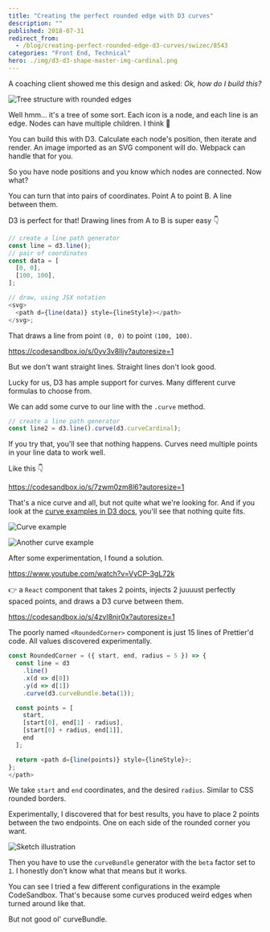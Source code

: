 ```yaml
---
title: "Creating the perfect rounded edge with D3 curves"
description: ""
published: 2018-07-31
redirect_from:
  - /blog/creating-perfect-rounded-edge-d3-curves/swizec/8543
categories: "Front End, Technical"
hero: ./img/d3-d3-shape-master-img-cardinal.png
---
```


A coaching client showed me this design and asked: _Ok, how do I build this?_

![Tree structure with rounded edges](https://swizec.com/wp-content/uploads/2018/07/tree-with-rounded-edges.jpg)

Well hmm… it's a tree of some sort. Each icon is a node, and each line is an edge. Nodes can have multiple children. I think 🤔

You can build this with D3. Calculate each node's position, then iterate and render. An image imported as an SVG component will do. Webpack can handle that for you.

So you have node positions and you know which nodes are connected. Now what?

You can turn that into pairs of coordinates. Point A to point B. A line between them.

D3 is perfect for that! Drawing lines from A to B is super easy 👇

```javascript
// create a line path generator
const line = d3.line();
// pair of coordinates
const data = [
  [0, 0],
  [100, 100],
];

// draw, using JSX notation
<svg>
  <path d={line(data)} style={lineStyle}></path>
</svg>;
```

That draws a line from point `(0, 0)` to point `(100, 100)`.

https://codesandbox.io/s/0yv3v8lljv?autoresize=1

But we don't want straight lines. Straight lines don't look good.

Lucky for us, D3 has ample support for curves. Many different curve formulas to choose from.

We can add some curve to our line with the `.curve` method.

```javascript
// create a line path generator
const line2 = d3.line().curve(d3.curveCardinal);
```

If you try that, you'll see that nothing happens. Curves need multiple points in your line data to work well.

Like this 👇

https://codesandbox.io/s/7zwm0zm8l6?autoresize=1

That's a nice curve and all, but not quite what we're looking for. And if you look at the [curve examples in D3 docs](https://github.com/d3/d3-shape/blob/master/README.md#curves), you'll see that nothing quite fits.

![Curve example](./img/d3-d3-shape-master-img-cardinal.png)

![Another curve example](./img/d3-d3-shape-master-img-catmullRom.png)

After some experimentation, I found a solution.

https://www.youtube.com/watch?v=VyCP-3gL72k

👉 a `React` component that takes 2 points, injects 2 juuuust perfectly spaced points, and draws a D3 curve between them.

https://codesandbox.io/s/4zvl8njr0x?autoresize=1

The poorly named `<RoundedCorner>` component is just 15 lines of Prettier'd code. All values discovered experimentally.

```javascript
const RoundedCorner = ({ start, end, radius = 5 }) => {
  const line = d3
    .line()
    .x(d => d[0])
    .y(d => d[1])
    .curve(d3.curveBundle.beta(1));

  const points = [
    start,
    [start[0], end[1] - radius],
    [start[0] + radius, end[1]],
    end
  ];

  return <path d={line(points)} style={lineStyle}>;
};
</path>
```

We take `start` and `end` coordinates, and the desired `radius`. Similar to CSS rounded borders.

Experimentally, I discovered that for best results, you have to place 2 points between the two endpoints. One on each side of the rounded corner you want.

![Sketch illustration](https://swizec.com/wp-content/uploads/2018/07/sketch.jpg)

Then you have to use the `curveBundle` generator with the `beta` factor set to `1`. I honestly don't know what that means but it works.

You can see I tried a few different configurations in the example CodeSandbox. That's because some curves produced weird edges when turned around like that.

But not good ol' curveBundle.